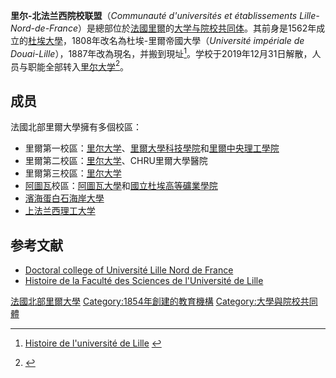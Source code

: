 {{Infobox University
| name              = 里尔-北法兰西院校联盟
| native_name       = Communauté d'universités et établissements Lille-Nord-de-France
| image_name        = Université Lille Nord de France logo.svg
| image_size        = 250px
| caption           =
| latin_name        =
| motto             =
| established       = 2009年
| closed            = 2019年12月31日
| type              = [[大学与院校共同体|大学与院校共同体]]
| endowment         = €5.5億
| rector            =
| officer_in_charge =
| chairman          =
| chancellor        =
| president         = Philippe Rollet
| vice-president    =
| superintendent    =
| provost           =
| vice_chancellor   =
| principal         =
| dean              =
| director          =
| head_label        =
| head              =
| faculty           = 4,600
| staff             = 3200
| students          = 110,000
| undergrad         =
| postgrad          = 12,600
| doctoral          = 3,000
| other             =
| city              = [[里爾|里爾]]
| state             =
| province          =
| country           = [[法國|法國]]
| campus            = [[都市|都市]]
| former_names      =
| free_label        =
| free              =
| sports            =
| colors            =
| colours           =
| nickname          =
| mascot            =
| athletics         =
| affiliations      = [[歐洲大學協會|EUA]]<br>[[烏德勒支網絡|烏德勒支網絡]]<br>[[孔波斯特拉大學集團|Compostela]]<br>[[IMCC|IMCC]]-[[歐洲空間發展計劃|ESDP]]
| website           = [http://www.pres-ulnf.fr/ www.pres-ulnf.fr]
| logo              =
| footnotes         =
}}
'''里尔-北法兰西院校联盟'''（''Communauté d'universités et établissements Lille-Nord-de-France''）是總部位於[[法國|法國]][[里爾|里爾]]的[[大学与院校共同体|大学与院校共同体]]。其前身是1562年成立的[[杜埃大學|杜埃大學]]，1808年改名為杜埃-里爾帝國大學（''Université impériale de Douai-Lille''），1887年改為現名，并搬到現址<ref>{{Fr icon}} [http://asa3.univ-lille1.fr/spip/ASA_histoire/mathematiques/mathematiques-1.htm Histoire de l'université de Lille] {{Wayback|url=http://asa3.univ-lille1.fr/spip/ASA_histoire/mathematiques/mathematiques-1.htm |date=20101022005359 }}</ref>。学校于2019年12月31日解散，人员与职能全部转入[[里尔大学|里尔大学]]<ref>{{Cite web|title=Comment la Comue Lille Nord de France prépare son extinction au 31 décembre 2019|url=https://www.aefinfo.fr/depeche/615503|accessdate=2019-12-29|work=www.aefinfo.fr|language=fr}}</ref>。

== 成员 ==

法國北部里爾大學擁有多個校區：

* 里爾第一校區：[[里尔大学|里尔大学]]、[[里爾大學科技學院|里爾大學科技學院]]和[[里爾中央理工學院|里爾中央理工學院]]
* 里爾第二校區：[[里尔大学|里尔大学]]、CHRU里爾大學醫院
* 里爾第三校區：[[里尔大学|里尔大学]]
* [[阿图瓦|阿圖瓦]]校區：[[阿图瓦大学|阿圖瓦大學]]和[[國立杜埃高等礦業學院|國立杜埃高等礦業學院]]
*[[利多拉尔大学|濱海蛋白石海岸大學]]
*[[上法兰西理工大学|上法兰西理工大学]]

== 参考文献 ==
{{reflist}}

{{Commons category|Université Lille Nord de France}}

* [http://cde.univ-lille1.fr/index.php?id=23&L=1 Doctoral college of Université Lille Nord de France] {{Wayback|url=http://cde.univ-lille1.fr/index.php?id=23&L=1 |date=20071029175637 }}
* [https://web.archive.org/web/20111004205417/http://asa3.univ-lille1.fr/spip/ASA_histoire/mathematiques/mathematiques-9.htm Histoire de la Faculté des Sciences de l'Université de Lille]

{{Utrecht Net}}

{{法国公立科学、文化和专业机构}}
{{DEFAULTSORT:Lille Nord}}

[[Category:法國北部里爾大學|]]
[[Category:1854年創建的教育機構|Category:1854年創建的教育機構]]
[[Category:大學與院校共同體|Category:大學與院校共同體]]